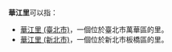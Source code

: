 '''華江里'''可以指：
* [[華江里_(臺北市)|華江里 (臺北市)]]，一個位於臺北市萬華區的里。
* [[華江里_(新北市)|華江里 (新北市)]]，一個位於新北市板橋區的里。

{{disambig|H|Cat=三字臺灣里名消歧義}}
